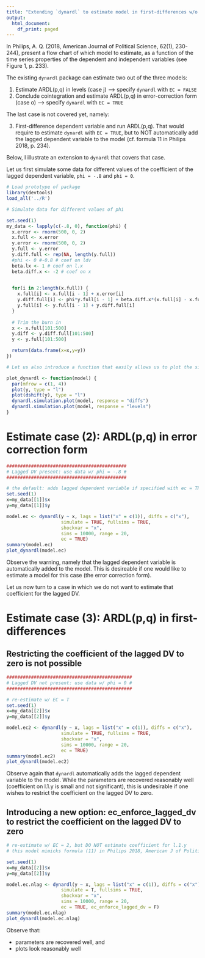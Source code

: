 ```yaml
---
title: "Extending `dynardl` to estimate model in first-differences w/o lagged DV"
output:
  html_document:
    df_print: paged
---
```


In Philips, A. Q. (2018, American Journal of Political Science, 62(1), 230-244), present a flow chart of which model to estimate, as a function of the time series properties of the dependent and independent variables (see Figure 1, p. 233).

The existing `dynardl` package can estimate two out of the three models:

(1) Estimate ARDL(p,q) in levels (case j) --> specify `dynardl` with `EC = FALSE`
(2) Conclude cointegration and estimate ARDL(p,q) in error-correction form (case o) --> specify `dynardl` with `EC = TRUE`

The last case is not covered yet, namely:

(3) First-difference dependent variable and run ARDL(p,q). That would require to estimate `dynardl` with `EC = TRUE`, but to NOT automatically add the lagged dependent variable to the model (cf. formula 11 in Philips 2018, p. 234).

Below, I illustrate an extension to `dynardl` that covers that case.

Let us first simulate some data for different values of the coefficient of the lagged dependent variable, `phi = -.8` and `phi = 0`.

```r
# Load prototype of package
library(devtools)
load_all('../R')
```

```r
# Simulate data for different values of phi

set.seed(1)
my_data <- lapply(c(-.8, 0), function(phi) {
  x.error <- rnorm(500, 0, 2)
  x.full <- x.error
  y.error <- rnorm(500, 0, 2)
  y.full <- y.error
  y.diff.full <- rep(NA, length(y.full))
  #phi <- 0 #-0.8 # coef on ldv
  beta.lx <- 1 # coef on l.x
  beta.diff.x <- -2 # coef on x

  
  for(i in 2:length(x.full)) {
    x.full[i] <- x.full[i - 1] + x.error[i]
    y.diff.full[i] <- phi*y.full[i - 1] + beta.diff.x*(x.full[i] - x.full[i - 1]) + beta.lx*x.full[i - 1] + y.error[i] # rnorm(1, 0, 1) + const*rnorm(1, 1, 0.25) +
    y.full[i] <- y.full[i - 1] + y.diff.full[i]
  }
  
  # Trim the burn in
  x <- x.full[101:500]
  y.diff <- y.diff.full[101:500]
  y <- y.full[101:500]

  return(data.frame(x=x,y=y))
})

```

```r
# Let us also introduce a function that easily allows us to plot the simulation result of dynardl

plot_dynardl <- function(model) {
  par(mfrow = c(1, 4))
  plot(y, type = "l")
  plot(dshift(y), type = "l")
  dynardl.simulation.plot(model, response = "diffs")
  dynardl.simulation.plot(model, response = "levels")
}

```

# Estimate case (2): ARDL(p,q) in error correction form

```r
############################################
# Lagged DV present: use data w/ phi = -.8 #
############################################

# the default: adds lagged dependent variable if specified with ec = TRUE
set.seed(1)
x=my_data[[1]]$x
y=my_data[[1]]$y

model.ec <- dynardl(y ~ x, lags = list("x" = c(1)), diffs = c("x"), 
                    simulate = TRUE, fullsims = TRUE, 
                    shockvar = "x",
                    sims = 10000, range = 20,
                    ec = TRUE)
summary(model.ec)
plot_dynardl(model.ec)
```

Observe the warning, namely that the lagged dependent variable is automatically added to the model.
This is desireable if one would like to estimate a model for this case (the error correction form).

Let us now turn to a case in which we do not want to estimate that coefficient for the lagged DV.

# Estimate case (3): ARDL(p,q) in first-differences

## Restricting the coefficient of the lagged DV to zero is not possible

```r
##############################################
# Lagged DV not present: use data w/ phi = 0 #
##############################################

# re-estimate w/ EC = T
set.seed(1)
x=my_data[[2]]$x
y=my_data[[2]]$y

model.ec2 <- dynardl(y ~ x, lags = list("x" = c(1)), diffs = c("x"), 
                    simulate = TRUE, fullsims = TRUE, 
                    shockvar = "x",
                    sims = 10000, range = 20,
                    ec = TRUE)
summary(model.ec2)
plot_dynardl(model.ec2)
```

Observe again that `dynardl` automatically adds the lagged dependent variable to the model.
While the parameters are recovered reasonably well (coefficient on l.1.y is small and not significant),
this is undesirable if one wishes to restrict the coefficient on the lagged DV to zero.

## Introducing a new option: ec_enforce_lagged_dv to restrict the coefficient on the lagged DV to zero

```r
# re-estimate w/ EC = 2, but DO NOT estimate coefficient for l.1.y
# this model mimicks formula (11) in Philips 2018, American J of Political Science, p. 234.

set.seed(1)
x=my_data[[2]]$x
y=my_data[[2]]$y

model.ec.nlag <- dynardl(y ~ x, lags = list("x" = c(1)), diffs = c("x"), 
                    simulate = T, fullsims = TRUE, 
                    shockvar = "x",
                    sims = 10000, range = 20,
                    ec = TRUE, ec_enforce_lagged_dv = F)
summary(model.ec.nlag)
plot_dynardl(model.ec.nlag)
```

Observe that:

- parameters are recovered well, and
- plots look reasonably well
